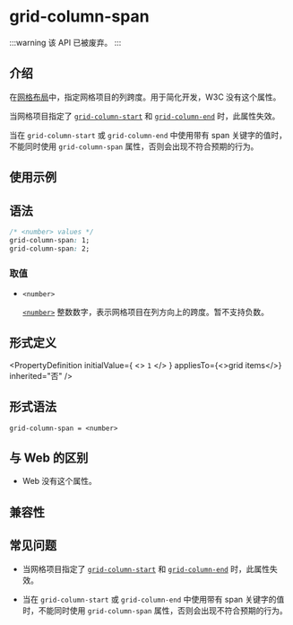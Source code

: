 
# <Deprecated /> grid-column-span

:::warning
该 API 已被废弃。
:::

## 介绍

在[网格布局](guide/ui/layout/grid-layout.mdx)中，指定网格项目的列跨度。用于简化开发，W3C 没有这个属性。

当网格项目指定了 [`grid-column-start`](./grid-column-start.mdx) 和 [`grid-column-end`](./grid-column-end.mdx) 时，此属性失效。

当在 `grid-column-start` 或 `grid-column-end` 中使用带有 span 关键字的值时，不能同时使用 `grid-column-span` 属性，否则会出现不符合预期的行为。

## 使用示例


<Go
  example="css-api"
  defaultFile="src/grid-column-span/App.tsx"
  img="https://lf-lynx.tiktok-cdns.com/obj/lynx-artifacts-oss-sg/lynx-website/assets/doc/css/grid-column-span.png"
  defaultEntryFile="dist/grid-column-span.lynx.bundle"
  entry="src/grid-column-span"
/>

## 语法

```css
/* <number> values */
grid-column-span: 1;
grid-column-span: 2;
```

### 取值

- `<number>`

  [`<number>`](api/css/data-type/number.mdx) 整数数字，表示网格项目在列方向上的跨度。暂不支持负数。

## 形式定义


<PropertyDefinition
  initialValue={
    <>
      <code>1</code>
    </>
  }
  appliesTo={<>grid items</>}
  inherited="否"
/>

## 形式语法

```
grid-column-span = <number>
```

## 与 Web 的区别

- Web 没有这个属性。

## 兼容性


<LegacyCompatTable metadata="css/properties/grid-column-span" />

## 常见问题

- 当网格项目指定了 [`grid-column-start`](./grid-column-start.mdx) 和 [`grid-column-end`](./grid-column-end.mdx) 时，此属性失效。

- 当在 `grid-column-start` 或 `grid-column-end` 中使用带有 span 关键字的值时，不能同时使用 `grid-column-span` 属性，否则会出现不符合预期的行为。
